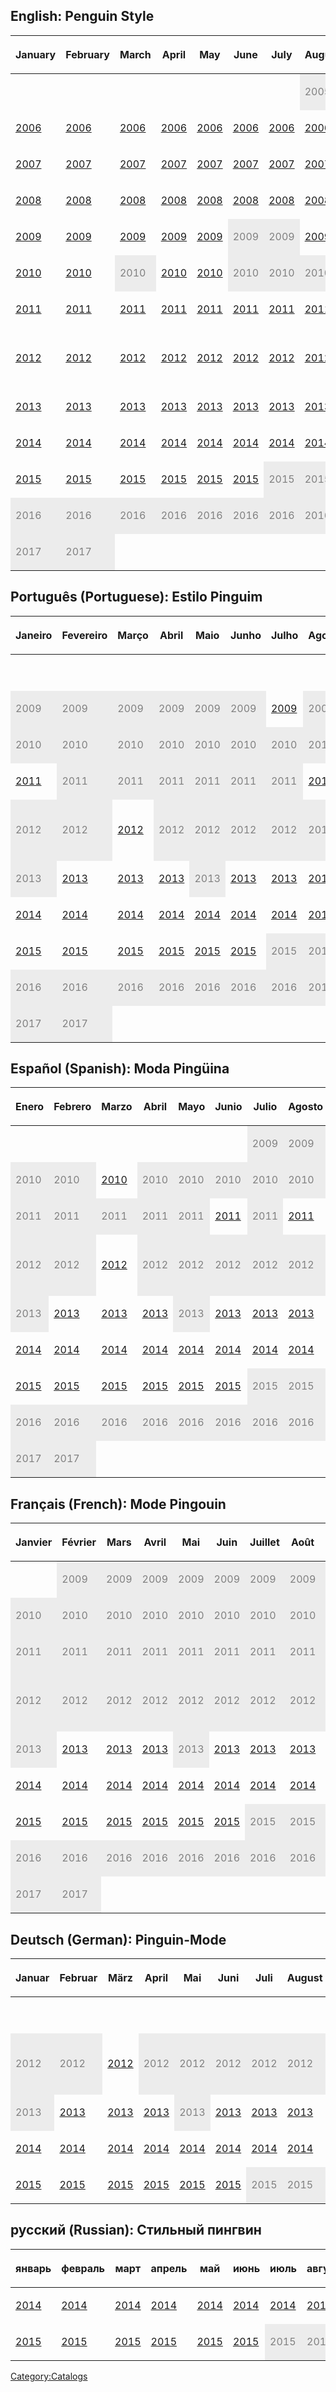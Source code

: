 {{NeedSWFs}}


==English: Penguin Style==


<center>
{|class="wikitable" border="1"
!January!!February!!March!!April!!May!!June!!July!!August!!September!!October!!November!!December
|-
|{{n/a}}||{{n/a}} ||{{n/a}} ||{{n/a}} ||{{n/a}}||{{n/a}}||{{n/a}}|| style="background: #ececec; color: grey;" class="table-na" |2005||[[Media:September05Style.swf|2005]]||[[Media:Clothing 0510.swf|2005]]|| [[Media:Clothing 0511.swf|2005]]|| [[Media:Clothing 0512.swf|2005]]
|-
|[[Media:Clothing 0601.swf|2006]]|| [[Media:Clothing 0602.swf|2006]]||[[Media:Clothing 0603.swf|2006]]|| [[Media:Clothing 0604.swf|2006]]||[[Media:Clothing 0605.swf|2006]]||[[Media:Clothing 0606.swf|2006]]|| [[Media:Clothing 0607.swf|2006]]||[[Media:Clothing 0608.swf|2006]]||[[Media:September06Style.swf|2006]]||[[Media:October06Style.swf|2006]]||[[Media:Nov06Style.swf|2006]]||[[Media:Dec06Style.swf|2006]]
|-
|[[Media:Clothing_0701.swf|2007]]||[[Media:Clothing_0702.swf|2007]]||[[Media:Clothing_0703.swf|2007]]||[[Media:Clothing_0704.swf|2007]]||[[Media:Clothing_0705.swf|2007]]||[[Media:Clothing_0706.swf|2007]]||[[Media:Clothing_0707.swf|2007]]||[[Media:August2007PenguinStyle.swf|2007]]||[[Media:September07Style.swf|2007]]||[[Media:PenguinStyleOct2007.swf|2007]]||[[Media:PenguinStyleNov2007.swf|2007]]||[[Media:Clothing_0712.swf|2007]]
|-
|[[Media:Clothing_0801.swf|2008]]|| [[Media:Feb2008.swf|2008]]||[[Media:PenguinStyleMar2008.swf|2008]]||[[Media:Apr2008.swf|2008]]|| [[Media:May2008.swf|2008]]|| [[Media:Jun2008.swf|2008]]||[[Media:July08Style.swf|2008]]||[https://toolbox.solero.me/cparchives/static/images/archives/e/e3/PSAug2008.swf 2008]||[[Media:Sep2008.swf|2008]]|| [[Media:CatOct2008.swf|2008]]|| [[Media:CatNov2008.swf|2008]]||[[Media:December08Style.swf|2008]]
|-
|[[Media:January09Style.swf|2009]]||[[Media:CatFeb2009.swf|2009]]||[[Media:Mar2009.swf|2009]]||[[Media:PSApr2009.swf|2009]]|| [[Media:May2009.swf|2009]]|| style="background: #ececec; color: grey;" class="table-na" |2009|| style="background: #ececec; color: grey;" class="table-na" |2009||[[Media:August09Style.swf|2009]]||[[Media:September09Style.swf|2009]]||[[Media:Oct2009.swf|2009]]||[[Media:November09Style.swf|2009]]||[[Media:December09Style.swf|2009]]
|-
|[[Media:January10Style.swf|2010]]||[[Media:Feb10Clothing.swf|2010]]||style="background: #ececec; color: grey;" class="table-na" |2010||[[Media:April10Style.swf|2010]]|| [[Media:May2010.swf|2010]]|| style="background: #ececec; color: grey;" class="table-na" |2010|| style="background: #ececec; color: grey;" class="table-na" |2010|| style="background: #ececec; color: grey;" class="table-na" |2010||[[Media:September10Style.swf|2010]]|| [[Media:PSOct2010.swf|2010]]||[[Media:November10Style.swf|2010]]||[[Media:PenguinStyleDec2010.swf|2010]]
|-
|[[Media:January11Style.swf|2011]]||[[Media:PenguinStyleFeb2011.swf|2011]]||[[Media:PenguinStyleMar2011.swf|2011]]||[[Media:PenguinStyleApr2011.swf|2011]]||[[Media:PenguinStyleMay2011.swf|2011]]||[[Media:PenguinStyleJun2011.swf|2011]]||[[Media:PenguinStyleJul2011.swf|2011]]||[[Media:PenguinStyleAug2011.swf|2011]]||[[Media:PenguinStyleSept2011.swf|2011]]|||[[Media:PenguinStyleOct2011.swf|2011]]||[[Media:PenguinStyleNov2011.swf|2011]]||[[Media:PenguinStyleDec2011.swf|2011]]
|-
|[[Media:PenguinStyleJan2012.swf|2012]]||[[Media:PenguinStyleFeb2012.swf|2012]]||[[Media:PenguinStyleMar2012.swf|2012]]||[[Media:PenguinStyleApr2012.swf|2012]]||[[Media:PenguinStyleMay2012.swf|2012]]||[[Media:PenguinStyleJun2012.swf|2012]]||[[Media:PenguinStyleJul2012.swf|2012]]||[[Media:PenguinStyleAug2012.swf|2012]]||[[Media:PenguinStyleSept2012.swf|2012]]||[[Media:PenguinStyleOct2012.swf|2012]]||[[Media:PenguinStyleNov2012.swf|2012]] ([[Media:HerbertStyleNov2012.swf|Herbert Style]])||[[Media:PenguinStyleDec2012.swf|2012]]
|-
|[[Media:Jan2013Clothing.swf|2013]]||[[Media:Feb2013Clothing.swf|2013]]||[[Media:March2013StyleCatalog.swf|2013]]||[[Media:ENCataloguesClothingApr2013.swf|2013]]||[[Media:May2013PenguinStyleClubPenguin.swf|2013]]||[[Media:ENCataloguesClothingJune2013.swf|2013]]||[[Media:ENCataloguesClothingJuly2013.swf|2013]]||[[Media:ENCataloguesClothingAugust2013.swf|2013]]||[[Media:ENCataloguesClothingSeptember2013.swf|2013]]||[[Media:ENCataloguesClothingOctober2013.swf|2013]]||[[Media:ENCataloguesClothing-Nov2013.swf|2013]]||[[Media:ENPenguinStyleDec2013.swf|2013]]
|-
|[[Media:ENCataloguesClothingJan2014.swf|2014]]||[[Media:ENCataloguesClothingFeb2014-2.swf|2014]]||[[Media:ENCataloguesClothingMarch2014.swf|2014]]||[[Media:ENCataloguesClothingApr2014.swf|2014]]||[[Media:ENCataloguesClothingMay2014.swf|2014]]||[[Media:ENCataloguesClothingJune2014.swf|2014]]||[[Media:ENCataloguesClothingJuly2014.swf|2014]]||[[Media:ENCataloguesClothingAugust2014.swf|2014]]||[[Media:ENCataloguesClothingSeptember2014.swf|2014]]||[[Media:ENCataloguesClothingOctober2014.swf|2014]]||[[Media:ENCataloguesClothingNovember2014.swf|2014]]||[[Media:ENCataloguesClothingDecember2014.swf|2014]]
|-
|[[Media:ENCataloguesClothingJan2015.swf|2015]]||[[Media:ENCataloguesClothingFeb2015.swf|2015]]||[[Media:ENCataloguesClothingMarch2015.swf|2015]]||[[Media:ENCataloguesClothingApril2015.swf|2015]]||[[Media:ENCataloguesClothingMay2015.swf|2015]]||[[Media:ENCataloguesClothingJun2015.swf|2015]]|| style="background: #ececec; color: grey;" class="table-na" |2015|| style="background: #ececec; color: grey;" class="table-na" |2015|| style="background: #ececec; color: grey;" class="table-na" |2015|| style="background: #ececec; color: grey;" class="table-na" |2015|| style="background: #ececec; color: grey;" class="table-na" |2015|| style="background: #ececec; color: grey;" class="table-na" |2015
|-
| style="background: #ececec; color: grey;" class="table-na" |2016|| style="background: #ececec; color: grey;" class="table-na" |2016|| style="background: #ececec; color: grey;" class="table-na" |2016|| style="background: #ececec; color: grey;" class="table-na" |2016|| style="background: #ececec; color: grey;" class="table-na" |2016|| style="background: #ececec; color: grey;" class="table-na" |2016|| style="background: #ececec; color: grey;" class="table-na" |2016|| style="background: #ececec; color: grey;" class="table-na" |2016|| style="background: #ececec; color: grey;" class="table-na" |2016|| style="background: #ececec; color: grey;" class="table-na" |2016|| style="background: #ececec; color: grey;" class="table-na" |2016|| style="background: #ececec; color: grey;" class="table-na" |2016
|-
| style="background: #ececec; color: grey;" class="table-na" |2017|| style="background: #ececec; color: grey;" class="table-na" |2017||{{n/a}}||{{n/a}}||{{n/a}}||{{n/a}}||{{n/a}}||{{n/a}}||{{n/a}}||{{n/a}}||{{n/a}}||{{n/a}}
|}
</center>

==Português (Portuguese): Estilo Pinguim==

<center>
{|class="wikitable" border="1"
!Janeiro!!Fevereiro!!Março!!Abril!!Maio!!Junho!!Julho!!Agosto!!Setembro!!Outubro!!Novembro!!Dezembro
|-
|{{n/a}}||{{n/a}}||{{n/a}}||{{n/a}}||{{n/a}}||{{n/a}}||{{n/a}}||{{n/a}}||{{n/a}}||{{n/a}}|| style="background: #ececec; color: grey;" class="table-na" |2008|| style="background: #ececec; color: grey;" class="table-na" |2008
|-
| style="background: #ececec; color: grey;" class="table-na" |2009|| style="background: #ececec; color: grey;" class="table-na" |2009|| style="background: #ececec; color: grey;" class="table-na" |2009|| style="background: #ececec; color: grey;" class="table-na" |2009|| style="background: #ececec; color: grey;" class="table-na" |2009|| style="background: #ececec; color: grey;" class="table-na" |2009||[[Media:PTCataloguesClothingJuly2009.swf|2009]]|| style="background: #ececec; color: grey;" class="table-na" |2009|| style="background: #ececec; color: grey;" class="table-na" |2009||[[Media:PTCataloguesClothingOctober2009.swf|2009]]|| style="background: #ececec; color: grey;" class="table-na" |2009|| style="background: #ececec; color: grey;" class="table-na" |2009
|-
| style="background: #ececec; color: grey;" class="table-na" |2010|| style="background: #ececec; color: grey;" class="table-na" |2010|| style="background: #ececec; color: grey;" class="table-na" |2010|| style="background: #ececec; color: grey;" class="table-na" |2010|| style="background: #ececec; color: grey;" class="table-na" |2010|| style="background: #ececec; color: grey;" class="table-na" |2010|| style="background: #ececec; color: grey;" class="table-na" |2010|| style="background: #ececec; color: grey;" class="table-na" |2010|| style="background: #ececec; color: grey;" class="table-na" |2010|| style="background: #ececec; color: grey;" class="table-na" |2010||[[Media:PTCataloguesClothingNov2010.swf|2010]]|| style="background: #ececec; color: grey;" class="table-na" |2010
|-
|[[Media:PTCataloguesClothingJan2011.swf|2011]]|| style="background: #ececec; color: grey;" class="table-na" |2011|| style="background: #ececec; color: grey;" class="table-na" |2011|| style="background: #ececec; color: grey;" class="table-na" |2011|| style="background: #ececec; color: grey;" class="table-na" |2011|| style="background: #ececec; color: grey;" class="table-na" |2011|| style="background: #ececec; color: grey;" class="table-na" |2011||[[Media:PTCataloguesClothingAugust2011.swf|2011]]|| style="background: #ececec; color: grey;" class="table-na" |2011|| style="background: #ececec; color: grey;" class="table-na" |2011|| style="background: #ececec; color: grey;" class="table-na" |2011||[[Media:PTCataloguesClothingDec2011.swf|2011]]
|-
| style="background: #ececec; color: grey;" class="table-na" |2012|| style="background: #ececec; color: grey;" class="table-na" |2012||[[Media:PenguinStyleMar2012PT.swf|2012]]|| style="background: #ececec; color: grey;" class="table-na" |2012|| style="background: #ececec; color: grey;" class="table-na" |2012|| style="background: #ececec; color: grey;" class="table-na" |2012|| style="background: #ececec; color: grey;" class="table-na" |2012|| style="background: #ececec; color: grey;" class="table-na" |2012|| style="background: #ececec; color: grey;" class="table-na" |2012|| style="background: #ececec; color: grey;" class="table-na" |2012||[[Media:PTPenguinStyleNov2012.swf|2012]] ([[Media:PTHerbertStyleNov2012.swf|Estilo Herbert]])||[[Media:PTPenguinStyleDez2012.swf|2012]]
|-
| style="background: #ececec; color: grey;" class="table-na" |2013||[[Media:PTPenguinStyleFebruary2013.swf|2013]]||[[Media:PTCataloguesClothingMar2013.swf|2013]]||[[Media:PTCataloguesClothingApr2013.swf|2013]]|| style="background: #ececec; color: grey;" class="table-na" |2013||[[Media:PTCataloguesClothingJune2013.swf|2013]]||[[Media:PTCataloguesClothingJuly2013.swf|2013]]||[[Media:PTCataloguesClothingAugust2013.swf|2013]]||[[Media:PTCataloguesClothingSeptember2013.swf|2013]]||[[Media:PTCataloguesClothingOctober2013.swf|2013]]||[[Media:PTCataloguesPenguinStyleNov2013.swf|2013]]||[[Media:PTPenguinStyleDec2013.swf|2013]]
|-
|[[Media:PTPenguinStyleJan2014.swf|2014]]||[[Media:PTPenguinStyleFev2014.swf|2014]]||[[Media:PTCataloguesClothingMarch2014.swf|2014]] ||[[Media:PTPenguinStyleApr2014.swf|2014]]||[[Media:PTCataloguesClothingMay2014.swf|2014]]||[[Media:PTCataloguesClothingJune2014.swf|2014]]||[[Media:PTCataloguesClothingJuly2014.swf|2014]]||[[Media:PTCataloguesClothingAugust2014.swf|2014]]||[[Media:PTCataloguesClothingSeptember2014.swf|2014]]||[[Media:PTCataloguesClothingOctober2014.swf|2014]]||[[Media:PTCataloguesClothingNovember2014.swf|2014]]||[[Media:PTCataloguesClothingDecember2014.swf|2014]]
|-
|[[Media:PTCataloguesClothingJan2015.swf|2015]]||[[Media:PTCataloguesClothingFeb2015.swf|2015]]||[[Media:PTCataloguesClothingMarch2015.swf|2015]]||[[Media:PTCataloguesClothingApril2015.swf|2015]]||[[Media:PTCataloguesClothingMay2015.swf|2015]]||[[Media:PTCataloguesClothingJun2015.swf|2015]]|| style="background: #ececec; color: grey;" class="table-na" |2015|| style="background: #ececec; color: grey;" class="table-na" |2015|| style="background: #ececec; color: grey;" class="table-na" |2015|| style="background: #ececec; color: grey;" class="table-na" |2015|| style="background: #ececec; color: grey;" class="table-na" |2015|| style="background: #ececec; color: grey;" class="table-na" |2015
|-
| style="background: #ececec; color: grey;" class="table-na" |2016|| style="background: #ececec; color: grey;" class="table-na" |2016|| style="background: #ececec; color: grey;" class="table-na" |2016|| style="background: #ececec; color: grey;" class="table-na" |2016|| style="background: #ececec; color: grey;" class="table-na" |2016|| style="background: #ececec; color: grey;" class="table-na" |2016|| style="background: #ececec; color: grey;" class="table-na" |2016|| style="background: #ececec; color: grey;" class="table-na" |2016|| style="background: #ececec; color: grey;" class="table-na" |2016|| style="background: #ececec; color: grey;" class="table-na" |2016|| style="background: #ececec; color: grey;" class="table-na" |2016|| style="background: #ececec; color: grey;" class="table-na" |2016
|-
| style="background: #ececec; color: grey;" class="table-na" |2017|| style="background: #ececec; color: grey;" class="table-na" |2017||{{n/a}}||{{n/a}}||{{n/a}}||{{n/a}}||{{n/a}}||{{n/a}}||{{n/a}}||{{n/a}}||{{n/a}}||{{n/a}}
|}
</center>

==Español (Spanish): Moda Pingüina==
<center>
{|class="wikitable" border="1"
!Enero!!Febrero!!Marzo!!Abril!!Mayo!!Junio!!Julio!!Agosto!!Septiembre!!Octubre!!Noviembre!!Diciembre
|-
|{{n/a}}||{{n/a}}||{{n/a}}||{{n/a}}||{{n/a}}||{{n/a}}|| style="background: #ececec; color: grey;" class="table-na" |2009|| style="background: #ececec; color: grey;" class="table-na" |2009|| style="background: #ececec; color: grey;" class="table-na" |2009|| style="background: #ececec; color: grey;" class="table-na" |2009|| style="background: #ececec; color: grey;" class="table-na" |2009|| style="background: #ececec; color: grey;" class="table-na" |2009
|-
| style="background: #ececec; color: grey;" class="table-na" |2010|| style="background: #ececec; color: grey;" class="table-na" |2010||[[Media:Marzo10Moda.swf|2010]]|| style="background: #ececec; color: grey;" class="table-na" |2010|| style="background: #ececec; color: grey;" class="table-na" |2010|| style="background: #ececec; color: grey;" class="table-na" |2010|| style="background: #ececec; color: grey;" class="table-na" |2010|| style="background: #ececec; color: grey;" class="table-na" |2010|| style="background: #ececec; color: grey;" class="table-na" |2010|| style="background: #ececec; color: grey;" class="table-na" |2010|| style="background: #ececec; color: grey;" class="table-na" |2010|| style="background: #ececec; color: grey;" class="table-na" |2010
|-
| style="background: #ececec; color: grey;" class="table-na" |2011|| style="background: #ececec; color: grey;" class="table-na" |2011|| style="background: #ececec; color: grey;" class="table-na" |2011|| style="background: #ececec; color: grey;" class="table-na" |2011|| style="background: #ececec; color: grey;" class="table-na" |2011||[[Media:ESCataloguesClothingJun2011.swf|2011]]|| style="background: #ececec; color: grey;" class="table-na" |2011||[[Media:ESCataloguesClothingAug2011.swf|2011]]|| style="background: #ececec; color: grey;" class="table-na" |2011|| style="background: #ececec; color: grey;" class="table-na" |2011|| style="background: #ececec; color: grey;" class="table-na" |2011|| style="background: #ececec; color: grey;" class="table-na" |2011
|-
| style="background: #ececec; color: grey;" class="table-na" |2012|| style="background: #ececec; color: grey;" class="table-na" |2012||[[Media:PenguinStyleMar2012ES.swf|2012]]|| style="background: #ececec; color: grey;" class="table-na" |2012|| style="background: #ececec; color: grey;" class="table-na" |2012|| style="background: #ececec; color: grey;" class="table-na" |2012|| style="background: #ececec; color: grey;" class="table-na" |2012|| style="background: #ececec; color: grey;" class="table-na" |2012|| style="background: #ececec; color: grey;" class="table-na" |2012|| style="background: #ececec; color: grey;" class="table-na" |2012||[[Media:ESPenguinStyleNov2012.swf|2012]] [[Media:ESHerbertStyleNov2012.swf|(Estilo Herbert)]]||[[Media:ESPenguinStyleDic2012.swf|2012]]
|-
| style="background: #ececec; color: grey;" class="table-na" |2013||[[Media:ESPenguinStyleFebruary2013.swf|2013]]||[[Media:ESCataloguesClothingMar2013.swf|2013]]||[[Media:ESCataloguesClothingApr2013.swf|2013]]|| style="background: #ececec; color: grey;" class="table-na" |2013||[[Media:ESCataloguesClothingJune2013.swf|2013]]||[[Media:ESCataloguesClothingJuly2013.swf|2013]]||[[Media:ESCataloguesClothingAugust2013.swf|2013]]||[[Media:ESCataloguesClothingSeptember2013.swf|2013]]||[[Media:ESCataloguesClothingOctober2013.swf|2013]]||[[Media:ESCataloguesClothing-Nov2013.swf|2013]]||[[Media:ESPenguinStyleDec2013.swf|2013]]
|-
|[[Media:ESCataloguesClothingJan2014.swf|2014]]||[[Media:ESCataloguesClothingFeb2014.swf|2014]]||[[Media:ESCataloguesClothingMarch2014.swf|2014]]||[[Media:ESCataloguesClothingApr2014.swf|2014]]||[[Media:ESCataloguesClothingMay2014.swf|2014]]||[[Media:ESCataloguesClothingJune2014.swf|2014]]||[[Media:ESCataloguesClothingJuly2014.swf|2014]]||[[Media:ESCataloguesClothingAugust2014.swf|2014]]||[[Media:ESCataloguesClothingSeptember2014.swf|2014]]||[[Media:ESCataloguesClothingOctober2014.swf|2014]]||[[Media:ESCataloguesClothingNovember2014.swf|2014]]||[[Media:ESCataloguesClothingDecember2014.swf|2014]]
|-
|[[Media:ESCataloguesClothingJan2015.swf|2015]]||[[Media:ESCataloguesClothingFeb2015.swf|2015]]||[[Media:ESCataloguesClothingMarch2015.swf|2015]]||[[Media:ESCataloguesClothingApril2015.swf|2015]]||[[Media:ESCataloguesClothingMay2015.swf|2015]]||[[Media:ESCataloguesClothingJun2015.swf|2015]]|| style="background: #ececec; color: grey;" class="table-na" |2015|| style="background: #ececec; color: grey;" class="table-na" |2015|| style="background: #ececec; color: grey;" class="table-na" |2015|| style="background: #ececec; color: grey;" class="table-na" |2015|| style="background: #ececec; color: grey;" class="table-na" |2015|| style="background: #ececec; color: grey;" class="table-na" |2015
|-
| style="background: #ececec; color: grey;" class="table-na" |2016|| style="background: #ececec; color: grey;" class="table-na" |2016|| style="background: #ececec; color: grey;" class="table-na" |2016|| style="background: #ececec; color: grey;" class="table-na" |2016|| style="background: #ececec; color: grey;" class="table-na" |2016|| style="background: #ececec; color: grey;" class="table-na" |2016|| style="background: #ececec; color: grey;" class="table-na" |2016|| style="background: #ececec; color: grey;" class="table-na" |2016|| style="background: #ececec; color: grey;" class="table-na" |2016|| style="background: #ececec; color: grey;" class="table-na" |2016|| style="background: #ececec; color: grey;" class="table-na" |2016|| style="background: #ececec; color: grey;" class="table-na" |2016
|-
| style="background: #ececec; color: grey;" class="table-na" |2017|| style="background: #ececec; color: grey;" class="table-na" |2017||{{n/a}}||{{n/a}}||{{n/a}}||{{n/a}}||{{n/a}}||{{n/a}}||{{n/a}}||{{n/a}}||{{n/a}}||{{n/a}}
|}
</center>

==Français (French): Mode Pingouin==
<center>
{|class="wikitable" border="1"
!Janvier!!Février!!Mars!!Avril!!Mai!!Juin!!Juillet!!Août!!Septembre!!Octobre!!Novembre!!Décembre
|-
|{{n/a}}|| style="background: #ececec; color: grey;" class="table-na" |2009||style="background: #ececec; color: grey;" class="table-na" |2009|| style="background: #ececec; color: grey;" class="table-na" |2009|| style="background: #ececec; color: grey;" class="table-na" |2009|| style="background: #ececec; color: grey;" class="table-na" |2009|| style="background: #ececec; color: grey;" class="table-na" |2009|| style="background: #ececec; color: grey;" class="table-na" |2009|| style="background: #ececec; color: grey;" class="table-na" |2009|| style="background: #ececec; color: grey;" class="table-na" |2009|| style="background: #ececec; color: grey;" class="table-na" |2009|| style="background: #ececec; color: grey;" class="table-na" |2009
|-
| style="background: #ececec; color: grey;" class="table-na" |2010|| style="background: #ececec; color: grey;" class="table-na" |2010|| style="background: #ececec; color: grey;" class="table-na" |2010|| style="background: #ececec; color: grey;" class="table-na" |2010|| style="background: #ececec; color: grey;" class="table-na" |2010|| style="background: #ececec; color: grey;" class="table-na" |2010|| style="background: #ececec; color: grey;" class="table-na" |2010|| style="background: #ececec; color: grey;" class="table-na" |2010|| style="background: #ececec; color: grey;" class="table-na" |2010|| style="background: #ececec; color: grey;" class="table-na" |2010|| style="background: #ececec; color: grey;" class="table-na" |2010|| style="background: #ececec; color: grey;" class="table-na" |2010
|-
| style="background: #ececec; color: grey;" class="table-na" |2011|| style="background: #ececec; color: grey;" class="table-na" |2011|| style="background: #ececec; color: grey;" class="table-na" |2011|| style="background: #ececec; color: grey;" class="table-na" |2011|| style="background: #ececec; color: grey;" class="table-na" |2011|| style="background: #ececec; color: grey;" class="table-na" |2011|| style="background: #ececec; color: grey;" class="table-na" |2011|| style="background: #ececec; color: grey;" class="table-na" |2011|| style="background: #ececec; color: grey;" class="table-na" |2011|| style="background: #ececec; color: grey;" class="table-na" |2011|| style="background: #ececec; color: grey;" class="table-na" |2011|| style="background: #ececec; color: grey;" class="table-na" |2011
|-
| style="background: #ececec; color: grey;" class="table-na" |2012|| style="background: #ececec; color: grey;" class="table-na" |2012|| style="background: #ececec; color: grey;" class="table-na" |2012|| style="background: #ececec; color: grey;" class="table-na" |2012|| style="background: #ececec; color: grey;" class="table-na" |2012|| style="background: #ececec; color: grey;" class="table-na" |2012|| style="background: #ececec; color: grey;" class="table-na" |2012|| style="background: #ececec; color: grey;" class="table-na" |2012|| style="background: #ececec; color: grey;" class="table-na" |2012|| style="background: #ececec; color: grey;" class="table-na" |2012||[[Media:FRPenguinStyleNov2012.swf|2012]] [[Media:FRHerbertStyleNov2012.swf|(Mode Herbert)]]||[[Media:FRPenguinStyleDec2012.swf|2012]]
|-
| style="background: #ececec; color: grey;" class="table-na" |2013||[[Media:FRPenguinStyleFebruary2013.swf|2013]]||[[Media:FRCataloguesClothingMar2013.swf|2013]]||[[Media:FRCataloguesClothingApr2013.swf|2013]]|| style="background: #ececec; color: grey;" class="table-na" |2013||[[Media:FRCataloguesClothingJune2013.swf|2013]]||[[Media:FRCataloguesClothingJuly2013.swf|2013]]||[[Media:FRCataloguesClothingAugust2013.swf|2013]]||[[Media:FRCataloguesClothingSeptember2013.swf|2013]]||[[Media:FRCataloguesClothingOctober2013.swf|2013]]||[[Media:FRCataloguesClothing-Nov2013.swf|2013]]||[[Media:FRPenguinStyleDec2013.swf|2013]]
|-
|[[Media:FRCataloguesClothingJan2014.swf|2014]]||[[Media:FRPenguinStyleFebruary2014.swf|2014]]||[[Media:FRCataloguesClothingMar2014.swf|2014]]||[[Media:FRCataloguesClothingApr2014.swf|2014]]||[[Media:FRCataloguesClothingMay2014.swf|2014]]||[[Media:FRCataloguesClothingJune2014.swf|2014]]||[[Media:FRCataloguesClothingJuly2014.swf|2014]]||[[Media:FRCataloguesClothingAugust2014.swf|2014]]||[[Media:FRCataloguesClothingSeptember2014.swf|2014]]||[[Media:FRCataloguesClothingOctober2014.swf|2014]]||[[Media:FRCataloguesClothingNovember2014.swf|2014]]||[[Media:FRCataloguesClothingDecember2014.swf|2014]]
|-
|[[Media:FRCataloguesClothingJan2015.swf|2015]]||[[Media:FRCataloguesClothingFeb2015.swf|2015]]||[[Media:FRCataloguesClothingMarch2015.swf|2015]]||[[Media:FRCataloguesClothingApril2015.swf|2015]]||[[Media:FRCataloguesClothingMay2015.swf|2015]]||[[Media:FRCataloguesClothingJun2015.swf|2015]]|| style="background: #ececec; color: grey;" class="table-na" |2015|| style="background: #ececec; color: grey;" class="table-na" |2015|| style="background: #ececec; color: grey;" class="table-na" |2015|| style="background: #ececec; color: grey;" class="table-na" |2015|| style="background: #ececec; color: grey;" class="table-na" |2015|| style="background: #ececec; color: grey;" class="table-na" |2015
|-
| style="background: #ececec; color: grey;" class="table-na" |2016|| style="background: #ececec; color: grey;" class="table-na" |2016|| style="background: #ececec; color: grey;" class="table-na" |2016|| style="background: #ececec; color: grey;" class="table-na" |2016|| style="background: #ececec; color: grey;" class="table-na" |2016|| style="background: #ececec; color: grey;" class="table-na" |2016|| style="background: #ececec; color: grey;" class="table-na" |2016|| style="background: #ececec; color: grey;" class="table-na" |2016|| style="background: #ececec; color: grey;" class="table-na" |2016|| style="background: #ececec; color: grey;" class="table-na" |2016|| style="background: #ececec; color: grey;" class="table-na" |2016|| style="background: #ececec; color: grey;" class="table-na" |2016
|-
| style="background: #ececec; color: grey;" class="table-na" |2017|| style="background: #ececec; color: grey;" class="table-na" |2017||{{n/a}}||{{n/a}}||{{n/a}}||{{n/a}}||{{n/a}}||{{n/a}}||{{n/a}}||{{n/a}}||{{n/a}}||{{n/a}}
|}
</center>

==Deutsch (German): Pinguin-Mode==
<center>
{|class="wikitable" border="1"
!Januar!!Februar!!März!!April!!Mai!!Juni!!Juli!!August!!September!!Oktober!!November!!Dezember
|-
|{{n/a}}||{{n/a}}||{{n/a}}||{{n/a}}||{{n/a}}||{{n/a}}||{{n/a}}||{{n/a}}||{{n/a}}||{{n/a}}|| style="background: #ececec; color: grey;" class="table-na" |2011|| style="background: #ececec; color: grey;" class="table-na" |2011
|-
| style="background: #ececec; color: grey;" class="table-na" |2012|| style="background: #ececec; color: grey;" class="table-na" |2012||[[Media:PenguinStyleMar2012DE.swf|2012]]|| style="background: #ececec; color: grey;" class="table-na"|2012|| style="background: #ececec; color: grey;" class="table-na" |2012|| style="background: #ececec; color: grey;" class="table-na" |2012|| style="background: #ececec; color: grey;" class="table-na" |2012|| style="background: #ececec; color: grey;" class="table-na" |2012|| style="background: #ececec; color: grey;" class="table-na" |2012|| style="background: #ececec; color: grey;" class="table-na" |2012||[[Media:DEPenguinStyleNov2012.swf|2012]] [[Media:DEHerbertStyleNov2012.swf|(Herbert-Mode)]]||[[Media:DEPenguinStyleDez2012.swf|2012]]
|-
| style="background: #ececec; color: grey;" class="table-na" |2013||[[Media:DEPenguinStyleFebruary2013.swf|2013]]||[[Media:DECataloguesClothingMar2013.swf|2013]]||[[Media:DECataloguesClothingApr2013.swf|2013]]|| style="background: #ececec; color: grey;" class="table-na" |2013||[[Media:DECataloguesClothingJune2013.swf|2013]]||[[Media:DECataloguesClothingJuly2013.swf|2013]]||[[Media:DECataloguesClothingAugust2013.swf|2013]]||[[Media:DECataloguesClothingSeptember2013.swf|2013]]||[[Media:DECataloguesClothingOctober2013.swf|2013]]||[[Media:DECataloguesClothing-Nov2013.swf|2013]]||[[Media:DEPenguinStyleDec2013.swf|2013]]
|-
|[[Media:DECataloguesClothingJan2014.swf|2014]]||[[Media:DECataloguesClothingFeb2014.swf|2014]]||[[Media:DECataloguesClothingMar2014.swf|2014]]||[[Media:DECataloguesClothingApr2014.swf|2014]]||[[Media:DECataloguesClothingMay2014.swf|2014]]||[[Media:DECataloguesClothingJune2014.swf|2014]]||[[Media:DECataloguesClothingJuly2014.swf|2014]]||[[Media:DECataloguesClothingAugust2014.swf|2014]]||[[Media:DECataloguesClothingSeptember2014.swf|2014]]||[[Media:DECataloguesClothingOctober2014.swf|2014]]||[[Media:DECataloguesClothingNovember2014.swf|2014]]||[[Media:DECataloguesClothingDecember2014.swf|2014]]
|-
|[[Media:DECataloguesClothingJan2015.swf|2015]]||[[Media:DECataloguesClothingFeb2015.swf|2015]]||[[Media:DECataloguesClothingMarch2015.swf|2015]]||[[Media:DECataloguesClothingApril2015.swf|2015]]||[[Media:DECataloguesClothingMay2015.swf|2015]]||[[Media:DECataloguesClothingJun2015.swf|2015]]|| style="background: #ececec; color: grey;" class="table-na" |2015|| style="background: #ececec; color: grey;" class="table-na" |2015||{{n/a}}||{{n/a}}||{{n/a}}||{{n/a}}
|}
</center>

==русский (Russian): Стильный пингвин==
<center>
{|class="wikitable" border="1"
!январь!!февраль!!март!!апрель!!май!!июнь!!июль!!август!!сентябрь!!октябрь!!ноябрь!!декабрь
|-
|[[Media:RUCataloguesClothingJan2014.swf|2014]]||[[Media:RUCataloguesClothingFeb2014.swf|2014]]||[[Media:RUCataloguesClothingMarch2014.swf|2014]]||[[Media:RUCataloguesClothingApr2014.swf|2014]]||[[Media:RUCataloguesClothingMay2014.swf|2014]]||[[Media:RUCataloguesClothingJune2014.swf|2014]]||[[Media:RUCataloguesClothingJuly2014.swf|2014]]||[[Media:RUCataloguesClothingAugust2014.swf|2014]]||[[Media:RUCataloguesClothingSeptember2014.swf|2014]]||[[Media:RUCataloguesClothingOctober2014.swf|2014]]||[[Media:RUCataloguesClothingNovember2014.swf|2014]]||[[Media:RUCataloguesClothingDecember2014.swf|2014]]
|-
|[[Media:RUCataloguesClothingJan2015.swf|2015]]||[[Media:RUCataloguesClothingFeb2015.swf|2015]]||[[Media:RUCataloguesClothingMarch2015.swf|2015]]||[[Media:RUCataloguesClothingApril2015.swf|2015]]||[[Media:RUCataloguesClothingMay2015.swf|2015]]||[[Media:RUCataloguesClothingJun2015.swf|2015]]|| style="background: #ececec; color: grey;" class="table-na" |2015|| style="background: #ececec; color: grey;" class="table-na" |2015||{{n/a}}||{{n/a}}||{{n/a}}||{{n/a}}
|}
</center>

[[Category:Catalogs]]
